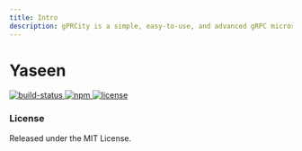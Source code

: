 ```yaml
---
title: Intro
description: gPRCity is a simple, easy-to-use, and advanced gRPC microservice library based on Node.js.
---
```


# Yaseen

<p className="_flex _h-6 _mt-4 _gap-2">
  <a href="https://github.com/chakhsu/grpcity" target="_blank">
    <img
      alt="build-status"
      src="https://github.com/chakhsu/grpcity/actions/workflows/build.yml/badge.svg"
      loading="lazy"
      decoding="async"></img>
  </a>
  <a href="https://www.npmjs.com/package/grpcity" target="_blank">
    <img
      alt="npm"
      src="https://img.shields.io/npm/v/grpcity"
      loading="lazy"
      decoding="async"></img>
  </a>
  <a
    href="https://github.com/chakhsu/grpcity/blob/main/LICENSE"
    target="_blank">
    <img
      alt="license"
      src="https://img.shields.io/npm/l/grpcity"
      loading="lazy"
      decoding="async"></img>
  </a>
</p>

### License

Released under the MIT License.
